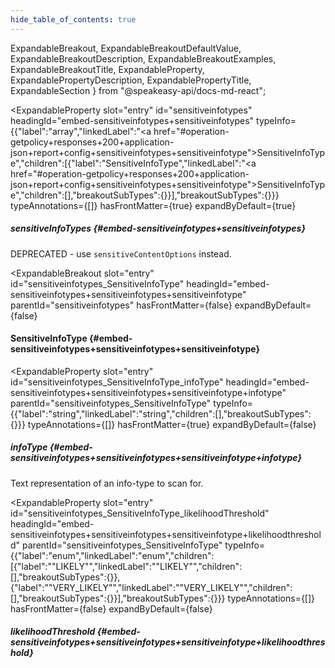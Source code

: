 ```yaml
---
hide_table_of_contents: true
---
```

  ExpandableBreakout,
  ExpandableBreakoutDefaultValue,
  ExpandableBreakoutDescription,
  ExpandableBreakoutExamples,
  ExpandableBreakoutTitle,
  ExpandableProperty,
  ExpandablePropertyDescription,
  ExpandablePropertyTitle,
  ExpandableSection
} from "@speakeasy-api/docs-md-react";

<ExpandableSection>

<ExpandableProperty
  slot="entry"
  id="sensitiveinfotypes"
  headingId="embed-sensitiveinfotypes+sensitiveinfotypes"
  typeInfo={{"label":"array","linkedLabel":"<a href=\"#operation-getpolicy+responses+200+application-json+report+config+sensitiveinfotypes+sensitiveinfotype\">SensitiveInfoType</a>","children":[{"label":"SensitiveInfoType","linkedLabel":"<a href=\"#operation-getpolicy+responses+200+application-json+report+config+sensitiveinfotypes+sensitiveinfotype\">SensitiveInfoType</a>","children":[],"breakoutSubTypes":{}}],"breakoutSubTypes":{}}}
  typeAnnotations={[]}
  hasFrontMatter={true}
  expandByDefault={true}
>

<ExpandablePropertyTitle slot="title">

##### sensitiveInfoTypes \{#embed-sensitiveinfotypes+sensitiveinfotypes\}

</ExpandablePropertyTitle>

<ExpandablePropertyDescription slot="description">

DEPRECATED - use `sensitiveContentOptions` instead.

</ExpandablePropertyDescription>

</ExpandableProperty>

<ExpandableBreakout
  slot="entry"
  id="sensitiveinfotypes_SensitiveInfoType"
  headingId="embed-sensitiveinfotypes+sensitiveinfotypes+sensitiveinfotype"
  parentId="sensitiveinfotypes"
  hasFrontMatter={false}
  expandByDefault={false}
>

<ExpandableBreakoutTitle slot="title">

#### SensitiveInfoType \{#embed-sensitiveinfotypes+sensitiveinfotypes+sensitiveinfotype\}

</ExpandableBreakoutTitle>

<ExpandableBreakoutDescription slot="description">

</ExpandableBreakoutDescription>

<ExpandableBreakoutExamples slot="examples">

</ExpandableBreakoutExamples>

<ExpandableBreakoutDefaultValue slot="defaultValue">

</ExpandableBreakoutDefaultValue>

</ExpandableBreakout>

<ExpandableProperty
  slot="entry"
  id="sensitiveinfotypes_SensitiveInfoType_infoType"
  headingId="embed-sensitiveinfotypes+sensitiveinfotypes+sensitiveinfotype+infotype"
  parentId="sensitiveinfotypes_SensitiveInfoType"
  typeInfo={{"label":"string","linkedLabel":"string","children":[],"breakoutSubTypes":{}}}
  typeAnnotations={[]}
  hasFrontMatter={true}
  expandByDefault={false}
>

<ExpandablePropertyTitle slot="title">

##### infoType \{#embed-sensitiveinfotypes+sensitiveinfotypes+sensitiveinfotype+infotype\}

</ExpandablePropertyTitle>

<ExpandablePropertyDescription slot="description">

Text representation of an info-type to scan for.

</ExpandablePropertyDescription>

</ExpandableProperty>

<ExpandableProperty
  slot="entry"
  id="sensitiveinfotypes_SensitiveInfoType_likelihoodThreshold"
  headingId="embed-sensitiveinfotypes+sensitiveinfotypes+sensitiveinfotype+likelihoodthreshold"
  parentId="sensitiveinfotypes_SensitiveInfoType"
  typeInfo={{"label":"enum","linkedLabel":"enum","children":[{"label":"\"LIKELY\"","linkedLabel":"\"LIKELY\"","children":[],"breakoutSubTypes":{}},{"label":"\"VERY_LIKELY\"","linkedLabel":"\"VERY_LIKELY\"","children":[],"breakoutSubTypes":{}}],"breakoutSubTypes":{}}}
  typeAnnotations={[]}
  hasFrontMatter={false}
  expandByDefault={false}
>

<ExpandablePropertyTitle slot="title">

##### likelihoodThreshold \{#embed-sensitiveinfotypes+sensitiveinfotypes+sensitiveinfotype+likelihoodthreshold\}

</ExpandablePropertyTitle>

</ExpandableProperty>

</ExpandableSection>